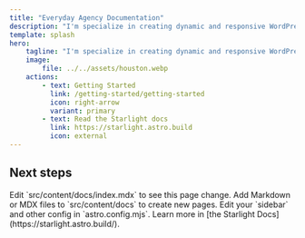 ```yaml
---
title: "Everyday Agency Documentation"
description: "I'm specialize in creating dynamic and responsive WordPress websites using Full Site Editing (FSE), React components, and Bootstrap. Explore our guides to learn how we build seamless backend solutions and vibrant frontend experiences."
template: splash
hero:
    tagline: "I'm specialize in creating dynamic and responsive WordPress websites using Full Site Editing (FSE), React components, and Bootstrap. Explore our guides to learn how we build seamless backend solutions and vibrant frontend experiences."
    image:
        file: ../../assets/houston.webp
    actions:
        - text: Getting Started
          link: /getting-started/getting-started
          icon: right-arrow
          variant: primary
        - text: Read the Starlight docs
          link: https://starlight.astro.build
          icon: external
---
```



## Next steps

<CardGrid stagger>
	<Card title="Update content" icon="pencil">
		Edit `src/content/docs/index.mdx` to see this page change.
	</Card>
	<Card title="Add new content" icon="add-document">
		Add Markdown or MDX files to `src/content/docs` to create new pages.
	</Card>
	<Card title="Configure your site" icon="setting">
		Edit your `sidebar` and other config in `astro.config.mjs`.
	</Card>
	<Card title="Read the docs" icon="open-book">
		Learn more in [the Starlight Docs](https://starlight.astro.build/).
	</Card>
</CardGrid>
